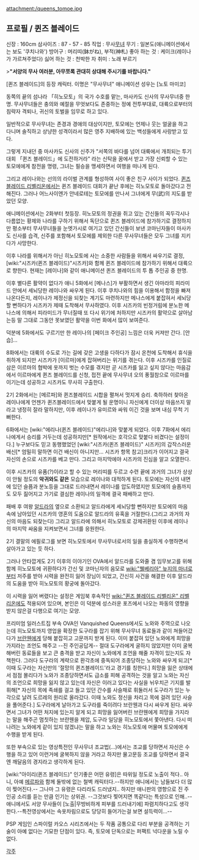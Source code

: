 attachment:/queens_tomoe.jpg

== 프로필 / 퀸즈 블레이드 ==
신장 : 160cm
삼사이즈 : 87 - 57 - 85
직업 : 무사[[무녀]]
무기 : 일본도(애니메이션에서는 보도 '쿠치나와')
방어구 : 머리띠(鉢がね), 부적(神札)
좋아 하는 것 : 케이크(레이나가 가르쳐주었다)
싫어 하는 것 : 천박한 자
취미 : 노래 부르기

>'''"서양의 무사 여러분, 아무쪼록 관대히 상대해 주시기를 바랍니다."'''

[퀸즈 블레이드]의 등장 캐릭터. 이명은 "무사무녀" 
애니메이션 성우는 [노토 마미코]

동쪽의 끝의 섬나라 「히노모토」의 국가 수호를 맡는, 마사카도 신사의 무사무녀중 한명. 무사무녀들은 충의와 예절을 무엇보다도 존중하는 정예 전투부대로, 대륙으로부터의 침략자 격퇴나, 귀신의 토벌을 임무로 하고 있다.

일반적으로 무사무녀는 존경과 경애의 대상이지만, 토모에는 언제나 웃는 얼굴을 하고 다니며 솔직하고 상냥한 성격이라서 많은 영주 지배하에 있는 백성들에게 사랑받고 있다.

그렇게 지내던 중 마사카도 신사의 신주가 "서쪽의 바다를 넘어 대륙에서 개최되는 투기대회 「퀸즈 블레이드」에 도전하거라" 라는 신탁을 꿈에서 받고 가장 신뢰할 수 있는 토모에에게 참전을 명령, 그녀는 필승을 맹세하면서 여행을 떠나게 된다.

그리고 레이나와는 선의의 라이벌 관계를 형성하여 사이 좋은 친구 사이가 되었다. [[퀸즈 블레이드 리벨리온]]에서는 퀸즈 블레이드 대회가 끝난 후에는 히노모토로 돌아갔다고 전해진다. 그러나 어느사이엔가 안네로테는 토모에를 만나서 그녀에게 무(武)의 지도를 받았던 모양.

애니메이션에서는 2화부터 첫등장. 히노모토의 정권을 쥐고 있는 간신들의 꼭두각시나 다름없는 황제와 나라를 구하기 위해서 독단으로 퀸즈 블레이드에 참가하기로 결정하지만 평소부터 무사무녀들을 눈엣가시로 여기고 있던 간신들이 보낸 코마닌자들이 마사카도 신사를 습격, 신주를 포함해서 토모에를 제외한 다른 무사무녀들은 모두 그녀를 지키다가 사망한다. 

이후 나라를 위해서가 아닌 히노모토에 사는 소중한 사람들을 위해서 싸우기로 결정, [wiki:"시즈카(퀸즈 블레이드)"시즈카]와 함께 퀸즈 블레이드에 참가하기 위해서 대륙으로 향한다. 현재는 [레이나]와 같이 애니메이션 퀸즈 블레이드의 투 톱 주인공 중 한명.

이후 별다른 활약이 없다가 애니 5화에서 [메나스]가 부활하면서 생긴 아마라의 피라미드 안에서 세뇌당한 레이나와 싸우게 된다. 이후 쿠치나와의 힘을 이용해서 함정을 빠져나온다든지, 레이나가 제정신을 되찾는 계기도 마련하지만 메나스에게 붙잡혀서 세뇌당할 뻔하다가 시즈카가 제때 도착해서 무사하였다. 이후 시즈카의 빈정거림에 분노한 메나스에 의해서 피라미드가 무너질때 또 다시 위기에 처하지만 시즈카의 활약으로 살아남는등 말 그대로 그동안 못보였던 활약을 이번 화에서 많이 보여준다.

덕분에 5화에서도 구르기만 한 레이나의 [페이크 주인공] 느낌은 더욱 커져만 간다. [안습]...

8화에서는 대륙의 수도로 가는 길에 갖은 고생을 다하다가 잠시 온천에 도착해서 휴식을 취하게 되지만 시즈카가 [이르마]에게 잡혀버리는 위기를 겪는다. 이후 시즈카를 인질로 삼은 이르마의 협박에 옷까지 벗는 수모를 겪지만 곧 시즈카를 잃고 싶지 않다는 마음감에서 이르마에게 퀸즈 블레이드를 신청, 접전 끝에 무사무녀 오의 풍월참으로 이르마를 이기는데 성공하고 시즈카도 무사히 구출한다.

2기 2화에서는 [메르파]와 퀸즈블레이드 시합을 펼쳐서 멋지게 승리. 축하하러 찾아온 레이나에게 언젠가 퀸즈블레이드에서 맞붙게 될 운명이니 자신에게 더이상 마음쓰지 말라고 냉정히 잘라 말하지만, 이후 레이나가 유미르와 싸워 이긴 것을 보며 내심 무척 기뻐한다. 

6화에서는 [wiki:"에리나(퀸즈 블레이드)"에리나]와 맞붙게 되었다. 이후 7화에서 에리나에게서 승리를 거두는데 성공하지만[* 원작에서는 호각으로 맞붙다 비겼다는 설정이다.] 누구보다도 믿고 동행했었던 [wiki:"시즈카(퀸즈 블레이드)" 시즈카]의 갑작스러운 배신[* 엄밀히 말하면 이건 배신이 아니지만... 시즈카 항목 참고]크리가 이어지고 결국 자신의 손으로 시즈카를 베고 만다. 그리고 마지막에야 시즈카의 진심을 알고 오열한다.

이후 시즈카의 유품(?)이라고 할 수 있는 머리띠를 두르고 수련 끝에 과거의 그녀가 상상이 안될 정도의 '''악귀와도 같은''' 모습으로 레이나와 대적하게 된다. 토모에는 자신의 내면에 있던 슬픔과 분노등을 그대로 드러내면서 레이나를 압도하였지만 토모에의 슬픔까지도 모두 짊어지고 가기로 결심한 레이나의 일격에 결국 패배하고 만다.

패배 후 여왕 [[알드라]]의 옆으로 소환되고 알드라에게 세뇌당할 뻔하지만 토모에의 마음 속에 남아있던 시즈카의 영혼의 도움으로 알드라의 유혹을 거절한다.(그리고 과거의 자신의 마음도 되찾는다) 그리고 알드라에 의해서 히노모토로 강제귀환된 이후에 레이나의 마지막 싸움을 지켜보면서 그녀를 응원한다.

2기 결말의 에필로그를 보면 히노모토에서 무사무녀로서의 일을 충실하게 수행하면서 살아가고 있는 듯 하다.

그러나 안타깝게도 2기 이후의 이야기인 OVA에서 알드라를 도와줄 겸 임무보고를 위해 함께 히노모토에 귀환하다가 간신 및 코마닌자의 음모로 [[wiki:"웰베리아" 늪지의 마녀]]로부터 저주를 받아 시력을 완전히 잃어 장님이 되었고, 간신히 사건을 해결한 이후 알드라의 도움을 받아 히노모토의 황궁에 돌아갔다.

이 시력을 잃어 버렸다는 설정은 게임북 후속작인 [[wiki:"퀸즈 블레이드 리벨리온" 리벨리온]]에도 적용되어 있으며, 본인은 이 덕분에 성스러운 포즈에서 나오는 파동의 영향을 받지 않은걸 다행으로 여기는 모양.

프리미엄 일러스트집 부속 OVA인 Vanquished Queens에서도 노와와 주역으로 나오는데 히노모토까지 영업을 확장한 도구라를 잡기 위해 무사무녀 동료들과 같이 쳐들어갔다가 [[브란웬]]에게 당해 붙잡히고 고문까지 받게 된다. 이미 붙잡혀 있던 노와에게 희망을 가지라는 조언도 해주고 --진 주인공답게--  절대 도구라에게 굴하지 않았지만 이미 굴복해버린 동료들을 보고 큰 충격을 받고 자신이 노와에게 조언을 해줄 자격이 있는지도 자책한다. 그러다 도구라의 계략으로 환각초에 중독되어 조종당하는 노와와 싸우게 되고[* 이때 도구라는 자신만의 '절망의 퀸즈블레이드'라고 경기를 칭한다.] 희망을 잃은 상태에서 점점 몰리다가 노와가 조종당하면서도 급소를 피해 공격하는 것을 알고 노와는 자신의 조언으로 희망을 잃지 않고 있는데 자신은 이러고 있다는 사실을 뉘우치곤 기지를 발휘해[* 자신의 목에 족쇄를 걸고 들고 있던 간수를 사슬채로 휘둘러서 도구라가 있는 누각으로 날려 도르레의 원리로 올라갔다. 이때 노와도 정신을 차리고 목에 걸려 있던 사슬을 풀어준다.] 도구라에게 날아가고 도구라를 죽이려다 브란웬과 다시 싸우게 된다. 싸우면서 그녀가 어떤 처지에 있는지 알게 되고 희망을 잃어버린 브란웬에게 희망을 가지라는 말을 해주곤 멈칫하는 브란웬을 제압, 도구라 일당을 히노모토에서 쫓아낸다. 다시 떠나려는 노와에게 같이 있지 않겠냐는 말을 하고 노와는 히노모토에 머물며 토모에에게 수행을 받게 된다.

또한 부속으로 있는 영상특전인 무사무녀 조교법(...)에서는 조교를 당하면서 자신은 수행을 하고 있어 이런거에 굴복하지 않을 거라고 하지만 물고문등 조교를 당하면서 결국엔 깨달음의 경지라고 생각하게 된다.

[wiki:"아이리(퀸즈 블레이드)" 인기좋은 어떤 유령]은 따위일 정도로 노출이 적다.. 아니, 아예 [[메르파]]와 함께 둘밖에 없는 철벽 캐릭터다.--하지만 애니에서는 남들보다 더 많이 찢어진다.-- 그나마 그 유령은 다리라도 드러냈지.. 하지만 애니판의 영향으로 진 주인공 소리를 듣는 만큼 인기는 상위권. --그것보다 찢어지면 똑같다는 특성으로 인해..--
애니에서도 서양 무사들이 [노출|무방비하게 피부를 드러내기에] 파렴치하다고도 생각한다.--특전영상에서는 속옷차림으로도 당당히 들어가는걸 보면 설득력이...--


PSP 게임인 스파이럴 카오스 시리즈에서는 두 작품 공통으로 다리 부분을 공격하는 기술이 아예 없다는 기묘한 단점이 있다. 즉, 토모에 단독으로는 퍼팩트 넉다운을 노릴 수 없다.

[[각주]]
